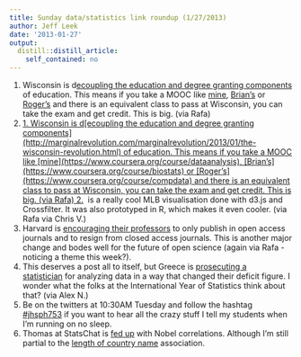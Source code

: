 ```yaml
---
title: Sunday data/statistics link roundup (1/27/2013)
author: Jeff Leek
date: '2013-01-27'
output:
  distill::distill_article:
    self_contained: no
---
```


  1. Wisconsin is d[ecoupling the education and degree granting components](http://marginalrevolution.com/marginalrevolution/2013/01/the-wisconsin-revolution.html) of education. This means if you take a MOOC like [mine](https://www.coursera.org/course/dataanalysis), [Brian's](https://www.coursera.org/course/biostats) or [Roger's](https://www.coursera.org/course/compdata) and there is an equivalent class to pass at Wisconsin, you can take the exam and get credit. This is big. (via Rafa)
  2. [  1. Wisconsin is d[ecoupling the education and degree granting components](http://marginalrevolution.com/marginalrevolution/2013/01/the-wisconsin-revolution.html) of education. This means if you take a MOOC like [mine](https://www.coursera.org/course/dataanalysis), [Brian's](https://www.coursera.org/course/biostats) or [Roger's](https://www.coursera.org/course/compdata) and there is an equivalent class to pass at Wisconsin, you can take the exam and get credit. This is big. (via Rafa)
  2.](http://cscheid.net/static/mlb-hall-of-fame-voting/#state=state%5Bshown_histograms%5D%5B%5D=-1&state%5Bshown_histograms%5D%5B%5D=2&state%5Bshown_histograms%5D%5B%5D=14&state%5Bshown_histograms%5D%5B%5D=12&state%5Bshown_histograms%5D%5B%5D=4&state%5Bshown_histograms%5D%5B%5D=11&state%5Bshown_histograms%5D%5B%5D=18)  is a really cool MLB visualisation done with d3.js and Crossfilter. It was also prototyped in R, which makes it even cooler. (via Rafa via Chris V.)
  3. Harvard is [encouraging their professors](http://www.guardian.co.uk/science/2012/apr/24/harvard-university-journal-publishers-prices) to only publish in open access journals and to resign from closed access journals. This is another major change and bodes well for the future of open science (again via Rafa - noticing a theme this week?).
  4. This deserves a post all to itself, but Greece is [prosecuting a statistician](http://www.ekathimerini.com/4dcgi/_w_articles_wsite3_1_26/01/2013_480606) for analyzing data in a way that changed their deficit figure. I wonder what the folks at the International Year of Statistics think about that? (via Alex N.)
  5. Be on the twitters at 10:30AM Tuesday and follow the hashtag [#jhsph753](https://twitter.com/search/realtime?q=%23jhsph753&src=typd) if you want to hear all the crazy stuff I tell my students when I'm running on no sleep.
  6. Thomas at StatsChat is [fed up](http://www.statschat.org.nz/2013/01/24/enough-with-the-nobel-correlations-already/) with Nobel correlations. Although I'm still partial to the [length of country name](http://www.statschat.org.nz/2012/10/12/even-better-than-chocolate/) association.
